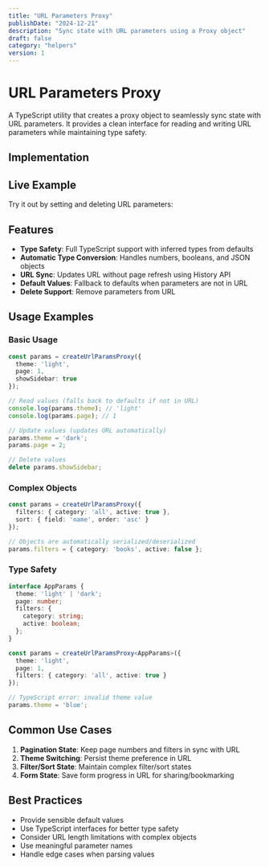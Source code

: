 ```yaml
---
title: "URL Parameters Proxy"
publishDate: "2024-12-21"
description: "Sync state with URL parameters using a Proxy object"
draft: false
category: "helpers"
version: 1
---
```



# URL Parameters Proxy

A TypeScript utility that creates a proxy object to seamlessly sync state with URL parameters. It provides a clean interface for reading and writing URL parameters while maintaining type safety.

## Implementation

<CodeSnippet file="url-params-proxy.ts" />

## Live Example

Try it out by setting and deleting URL parameters:

<Example component="url-params-example" />

## Features

- **Type Safety**: Full TypeScript support with inferred types from defaults
- **Automatic Type Conversion**: Handles numbers, booleans, and JSON objects
- **URL Sync**: Updates URL without page refresh using History API
- **Default Values**: Fallback to defaults when parameters are not in URL
- **Delete Support**: Remove parameters from URL

## Usage Examples

### Basic Usage

```typescript
const params = createUrlParamsProxy({
  theme: 'light',
  page: 1,
  showSidebar: true
});

// Read values (falls back to defaults if not in URL)
console.log(params.theme); // 'light'
console.log(params.page); // 1

// Update values (updates URL automatically)
params.theme = 'dark';
params.page = 2;

// Delete values
delete params.showSidebar;
```

### Complex Objects

```typescript
const params = createUrlParamsProxy({
  filters: { category: 'all', active: true },
  sort: { field: 'name', order: 'asc' }
});

// Objects are automatically serialized/deserialized
params.filters = { category: 'books', active: false };
```

### Type Safety

```typescript
interface AppParams {
  theme: 'light' | 'dark';
  page: number;
  filters: {
    category: string;
    active: boolean;
  };
}

const params = createUrlParamsProxy<AppParams>({
  theme: 'light',
  page: 1,
  filters: { category: 'all', active: true }
});

// TypeScript error: invalid theme value
params.theme = 'blue';
```

## Common Use Cases

1. **Pagination State**: Keep page numbers and filters in sync with URL
2. **Theme Switching**: Persist theme preference in URL
3. **Filter/Sort State**: Maintain complex filter/sort states
4. **Form State**: Save form progress in URL for sharing/bookmarking

## Best Practices

- Provide sensible default values
- Use TypeScript interfaces for better type safety
- Consider URL length limitations with complex objects
- Use meaningful parameter names
- Handle edge cases when parsing values